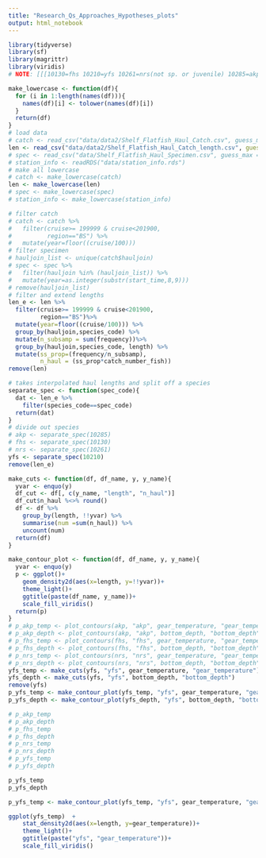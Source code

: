 ```yaml
---
title: "Research_Qs_Approaches_Hypotheses_plots"
output: html_notebook
---
```



```r
library(tidyverse)
library(sf)
library(magrittr)
library(viridis)
# NOTE: [[[10130=fhs 10210=yfs 10261=nrs(not sp. or juvenile) 10285=akp]]]
```



```r
make_lowercase <- function(df){
  for (i in 1:length(names(df))){
    names(df)[i] <- tolower(names(df)[i])
  }
  return(df)
}
# load data
# catch <- read_csv("data/data2/Shelf_Flatfish_Haul_Catch.csv", guess_max = 10000)
len <- read_csv("data/data2/Shelf_Flatfish_Haul_Catch_length.csv", guess_max = 10000)
# spec <- read_csv("data/Shelf_Flatfish_Haul_Specimen.csv", guess_max = 10000)
# station_info <- readRDS("data/station_info.rds")
# make all lowercase
# catch <- make_lowercase(catch)
len <- make_lowercase(len)
# spec <- make_lowercase(spec)
# station_info <- make_lowercase(station_info)
```



```r
# filter catch
# catch <- catch %>%
#   filter(cruise>= 199999 & cruise<201900,
#          region=="BS") %>%
#   mutate(year=floor((cruise/100)))
# filter specimen
# hauljoin_list <- unique(catch$hauljoin)
# spec <- spec %>%
#   filter(hauljoin %in% (hauljoin_list)) %>%
#   mutate(year=as.integer(substr(start_time,8,9)))
# remove(hauljoin_list)                                   
# filter and extend lengths
len_e <- len %>%
  filter(cruise>= 199999 & cruise<201900,
         region=="BS")%>%
  mutate(year=floor((cruise/100))) %>%
  group_by(hauljoin,species_code) %>%
  mutate(n_subsamp = sum(frequency))%>%
  group_by(hauljoin,species_code, length) %>%
  mutate(ss_prop=(frequency/n_subsamp),
         n_haul = (ss_prop*catch_number_fish))
remove(len)
```



```r
# takes interpolated haul lengths and split off a species
separate_spec <- function(spec_code){
  dat <- len_e %>%
    filter(species_code==spec_code)
  return(dat)
}
# divide out species
# akp <- separate_spec(10285)
# fhs <- separate_spec(10130)
# nrs <- separate_spec(10261)
yfs <- separate_spec(10210)
remove(len_e)
```



```r
make_cuts <- function(df, df_name, y, y_name){
  yvar <- enquo(y)
  df_cut <- df[, c(y_name, "length", "n_haul")]
  df_cut$n_haul %<>% round()
  df <- df %>%
    group_by(length, !!yvar) %>%
    summarise(num =sum(n_haul)) %>%
    uncount(num)
  return(df)
}

make_contour_plot <- function(df, df_name, y, y_name){
  yvar <- enquo(y)
  p <- ggplot()+
    geom_density2d(aes(x=length, y=!!yvar))+
    theme_light()+
    ggtitle(paste(df_name, y_name))+
    scale_fill_viridis()
  return(p)
}
# p_akp_temp <- plot_contours(akp, "akp", gear_temperature, "gear_temperature")
# p_akp_depth <- plot_contours(akp, "akp", bottom_depth, "bottom_depth")
# p_fhs_temp <- plot_contours(fhs, "fhs", gear_temperature, "gear_temperature")
# p_fhs_depth <- plot_contours(fhs, "fhs", bottom_depth, "bottom_depth")
# p_nrs_temp <- plot_contours(nrs, "nrs", gear_temperature, "gear_temperature")
# p_nrs_depth <- plot_contours(nrs, "nrs", bottom_depth, "bottom_depth")
yfs_temp <- make_cuts(yfs, "yfs", gear_temperature, "gear_temperature")
yfs_depth <- make_cuts(yfs, "yfs", bottom_depth, "bottom_depth")
remove(yfs)
p_yfs_temp <- make_contour_plot(yfs_temp, "yfs", gear_temperature, "gear_temperature")
p_yfs_depth <- make_contour_plot(yfs_depth, "yfs", bottom_depth, "bottom_depth")

```



```r
# p_akp_temp
# p_akp_depth
# p_fhs_temp 
# p_fhs_depth
# p_nrs_temp
# p_nrs_depth
# p_yfs_temp
# p_yfs_depth
```

```r
p_yfs_temp
p_yfs_depth

p_yfs_temp <- make_contour_plot(yfs_temp, "yfs", gear_temperature, "gear_temperature")

ggplot(yfs_temp)  +  
    stat_density2d(aes(x=length, y=gear_temperature))+
    theme_light()+
    ggtitle(paste("yfs", "gear_temperature"))+
    scale_fill_viridis()
```




